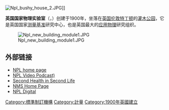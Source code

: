 
[[File:Npl_bushy_house_2.JPG|thumb]]]]

'''英国国家物理实验室'''（{{lang|en|National Physical Laboratory}}，{{lang|en|'''NPL'''}}）创建于1900年，坐落在[[英国|英国]][[伦敦|伦敦]][[特丁顿|特丁顿]]的[[灌木公园|灌木公园]]，它是英国国家[[测量基准|测量基准]]研究中心，也是英国最大的[[应用物理|应用物理]]研究组织。

[[File:Npl_new_building_module1.JPG|thumb]]

== 外部链接 ==
*[http://www.npl.co.uk/ NPL home page] {{Wayback|url=http://www.npl.co.uk/ |date=20080513095650 }}
*[http://feeds.feedburner.com/nationalphysicallaboratory NPL Video Podcast)]
*[https://web.archive.org/web/20081120052051/http://www.secondhealth.org.uk/ Second Health in Second Life]
*[https://web.archive.org/web/20081230171357/http://www.berr.gov.uk/dius/innovation/nms/index.html NMS Home Page]
*[http://uk.youtube.com/user/NPLdigital NPL Digital]

{{coord|51|25|35|N|0|20|37|W|display=title}}

[[Category:標準制訂機構|Category:標準制訂機構]]
[[Category:計量|Category:計量]]
[[Category:1900年英國建立|Category:1900年英國建立]]

{{Org-stub}}